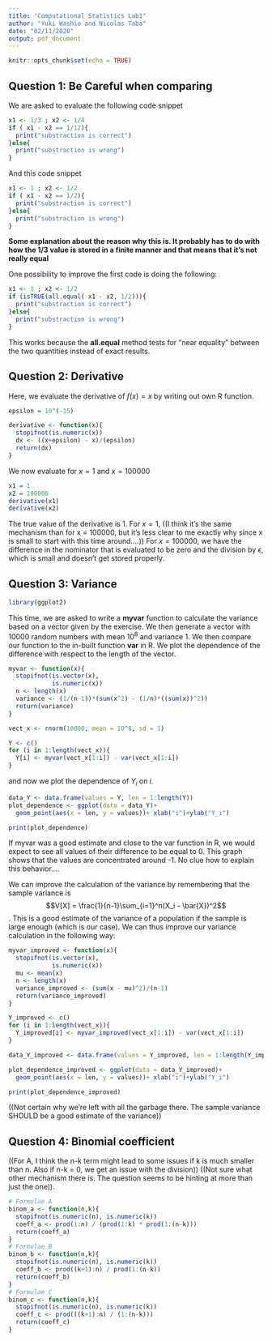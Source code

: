```yaml
---
title: "Computational Statistics Lab1"
author: "Yuki Washio and Nicolas Taba"
date: "02/11/2020"
output: pdf_document
---
```


```r
knitr::opts_chunk$set(echo = TRUE)
```

## Question 1: Be Careful when comparing

We are asked to evaluate the following code snippet

```r
x1 <- 1/3 ; x2 <- 1/4
if ( x1 - x2 == 1/12){
  print("substraction is correct")
}else{
  print("substraction is wrong")
}
```

And this code snippet

```r
x1 <- 1 ; x2 <- 1/2
if ( x1 - x2 == 1/2){
  print("substraction is correct")
}else{
  print("substraction is wrong")
}
```

**Some explanation about the reason why this is. It probably has to do with how the 1/3 value is stored in a finite manner and that means that it's not really equal**

One possibility to improve the first code is doing the following:

```r
x1 <- 1 ; x2 <- 1/2
if (isTRUE(all.equal( x1 - x2, 1/2))){
  print("substraction is correct")
}else{
  print("substraction is wrong")
}
```

This works because the **all.equal** method tests for "near equality" between the two quantities instead of exact results.

## Question 2: Derivative

Here, we evaluate the derivative of $f(x) = x$ by writing out own R function.

```r
epsilon = 10^(-15)

derivative <- function(x){
  stopifnot(is.numeric(x))
  dx <- ((x+epsilon) - x)/(epsilon)
  return(dx)
}

```

We now evaluate for $x = 1$ and $x = 100000$

```r
x1 = 1
x2 = 100000
derivative(x1)
derivative(x2)
```

The true value of the derivative is 1.
For $x = 1$, ((I think it's the same mechanism than for x = 100000, but it's less clear to me exactly why since x is small to start with this time around....))
For $x = 100000$, we have the difference in the nominator that is evaluated to be zero and the division by $\epsilon$, which is small and doesn't get stored properly.


## Question 3: Variance

```r
library(ggplot2)
```

This time, we are asked to write a **myvar** function to calculate the variance based on a  vector given by the exercise. We then generate a vector with 10000 random numbers with mean $10^8$ and variance 1. We then compare our function to the in-built function **var** in R. We plot the dependence of the difference with respect to the length of the vector.

```r
myvar <- function(x){
  stopifnot(is.vector(x),
            is.numeric(x))
  n <- length(x)
  variance <- (1/(n-1))*(sum(x^2) - (1/n)*((sum(x))^2))
  return(variance)
}

vect_x <- rnorm(10000, mean = 10^8, sd = 1)

Y <- c()
for (i in 1:length(vect_x)){
  Y[i] <- myvar(vect_x[1:i]) - var(vect_x[1:i])
}
```

and now we plot the dependence of $Y_i$ on $i$.

```r
data_Y <- data.frame(values = Y, len = 1:length(Y))
plot_dependence <- ggplot(data = data_Y)+
  geom_point(aes(x = len, y = values))+ xlab("i")+ylab("Y_i")

print(plot_dependence)
```

If myvar was a good estimate and close to the var function in R, we would expect to see all values of their difference to be equal to 0. This graph shows that the values are concentrated around -1. No clue how to explain this behavior....

We can improve the calculation of the variance by remembering that the sample variance is $$V[X] = \frac{1}{n-1}\sum_{i=1}^n(X_i - \bar{X})^2$$. This is a good estimate of the variance of a population if the sample is large enough (which is our case). We can thus improve our variance calculation in the following way:

```r
myvar_improved <- function(x){
  stopifnot(is.vector(x),
            is.numeric(x))
  mu <- mean(x)
  n <- length(x)
  variance_improved <- (sum(x - mu)^2)/(n-1)
  return(variance_improved)
}

Y_improved <- c()
for (i in 1:length(vect_x)){
  Y_improved[i] <- myvar_improved(vect_x[1:i]) - var(vect_x[1:i])
}

data_Y_improved <- data.frame(values = Y_improved, len = 1:length(Y_improved))

plot_dependence_improved <- ggplot(data = data_Y_improved)+
  geom_point(aes(x = len, y = values))+ xlab("i")+ylab("Y_i")

print(plot_dependence_improved)
```

((Not certain why we're left with all the garbage there. The sample variance SHOULD be a good estimate of the variance))

## Question 4: Binomial coefficient

((For A, I think the n-k term might lead to some issues if k is much smaller than n. Also if n-k = 0, we get an issue with the division))
((Not sure what other mechanism there is. The question seems to be hinting at more than just the one)).

```r
# Formulae A
binom_a <- function(n,k){
  stopifnot(is.numeric(n), is.numeric(k))
  coeff_a <- prod(1:n) / (prod(1:k) * prod(1:(n-k)))
  return(coeff_a)
}
# Formulae B
binom_b <- function(n,k){
  stopifnot(is.numeric(n), is.numeric(k))
  coeff_b <- prod((k+1):n) / prod(1:(n-k))
  return(coeff_b)
}
# Formulae C
binom_c <- function(n,k){
  stopifnot(is.numeric(n), is.numeric(k))
  coeff_c <- prod(((k+1):n) / (1:(n-k)))
  return(coeff_c)
}



```


